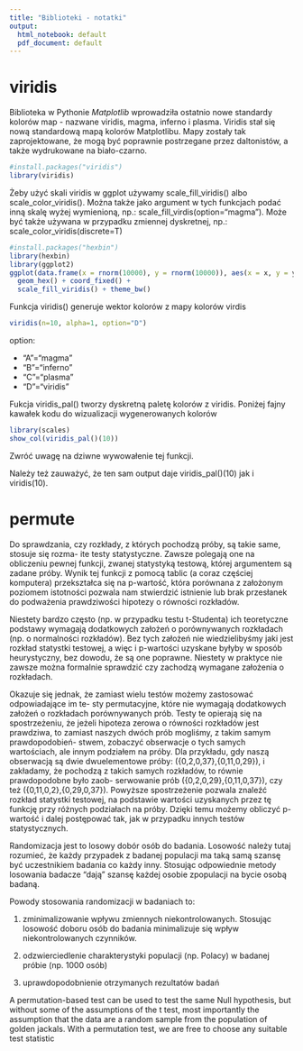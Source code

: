 ---
title: "Biblioteki - notatki"
output:
  html_notebook: default
  pdf_document: default
---

# viridis
Biblioteka w Pythonie *Matplotlib* wprowadziła ostatnio nowe standardy kolorów map - nazwane viridis, magma, inferno i plasma. Viridis stał się nową standardową mapą kolorów Matplotlibu. Mapy zostały tak zaprojektowane, że mogą być poprawnie postrzegane przez daltonistów, a także wydrukowane na biało-czarno.
```{r, echo=TRUE}
#install.packages("viridis")
library(viridis)
```
Żeby użyć skali viridis w ggplot używamy scale_fill_viridis() albo scale_color_viridis(). Można także jako argument w tych funkcjach podać inną skalę wyżej wymienioną, np.: scale_fill_virdis(option="magma"). Może być także używana w przypadku zmiennej dyskretnej, np.: scale_color_viridis(discrete=T)
```{r, echo=TRUE}
#install.packages("hexbin")
library(hexbin)
library(ggplot2)
ggplot(data.frame(x = rnorm(10000), y = rnorm(10000)), aes(x = x, y = y)) +
  geom_hex() + coord_fixed() +
  scale_fill_viridis() + theme_bw()
```

Funkcja viridis() generuje wektor kolorów z mapy kolorów virdis

```{r}
viridis(n=10, alpha=1, option="D")
```

option:

* "A"="magma"
* "B"="inferno"
* "C"="plasma"
* "D"="viridis"

Fukcja viridis_pal() tworzy dyskretną paletę kolorów z viridis. Poniżej fajny kawałek kodu do wizualizacji wygenerowanych kolorów

```{r}
library(scales)
show_col(viridis_pal()(10))
```
Zwróć uwagę na dziwne wywowałenie tej funkcji. 

Należy też zauważyć, że ten sam output daje viridis_pal()(10) jak i viridis(10).

# permute
Do sprawdzania, czy rozkłady, z których pochodzą próby, są takie same, stosuje się rozma-
ite testy statystyczne. Zawsze polegają one na obliczeniu pewnej funkcji, zwanej
statystyką testową,  której  argumentem  są  zadane  próby.  Wynik  tej  funkcji  z  pomocą  tablic  (a  coraz
częściej komputera) przekształca się na p-wartość, która porównana z założonym poziomem
istotności pozwala nam stwierdzić istnienie lub brak przesłanek do podważenia prawdziwości
hipotezy o równości rozkładów.

Niestety  bardzo  często  (np.  w  przypadku  testu  t-Studenta)  ich  teoretyczne  podstawy
wymagają dodatkowych założeń o porównywanych rozkładach (np. o normalności rozkładów).
Bez tych założeń nie wiedzielibyśmy jaki jest rozkład statystki testowej, a więc i p-wartości
uzyskane byłyby w sposób heurystyczny, bez dowodu, że są one poprawne. Niestety w praktyce
nie zawsze można formalnie sprawdzić czy zachodzą wymagane założenia o rozkładach.

Okazuje  się  jednak,  że  zamiast  wielu  testów  możemy  zastosować  odpowiadające  im  te-
sty permutacyjne, które nie wymagają dodatkowych założeń o rozkładach porównywanych
prób. Testy te opierają się na spostrzeżeniu, że jeżeli hipoteza zerowa o równości rozkładów
jest prawdziwa, to zamiast naszych dwóch prób mogliśmy, z takim samym prawdopodobień-
stwem, zobaczyć obserwacje o tych samych wartościach, ale innym podziałem na próby. Dla
przykładu,  gdy  naszą  obserwacją  są  dwie  dwuelementowe  próby:  ({0,2,0,37},{0,11,0,29}),
i zakładamy, że pochodzą z takich samych rozkładów, to równie prawdopodobne było zaob-
serwowanie prób ({0,2,0,29},{0,11,0,37}), czy też ({0,11,0,2},{0,29,0,37}).
Powyższe spostrzeżenie pozwala znaleźć rozkład statystki testowej, na podstawie wartości
uzyskanych przez tę funkcję przy różnych podziałach na próby. Dzięki temu możemy obliczyć
p-wartość i dalej postępować tak, jak w przypadku innych testów statystycznych.

Randomizacja jest to losowy dobór osób do badania. Losowość należy tutaj rozumieć, że każdy przypadek z badanej populacji ma taką samą szansę być uczestnikiem badania co każdy inny. Stosując odpowiednie metody losowania badacze "dają" szansę każdej osobie zpopulacji na bycie osobą badaną. 

Powody stosowania randomizacji w badaniach to:

1. zminimalizowanie wpływu zmiennych niekontrolowanych. Stosując losowość doboru osób do badania minimalizuje się wpływ niekontrolowanych czynników.

2. odzwierciedlenie charakterystyki populacji (np. Polacy) w badanej próbie (np. 1000 osób)

3. uprawdopodobnienie otrzymanych rezultatów badań

A permutation-based test can be used to test the same Null hypothesis, but without some of the assumptions of the t test, most importantly the assumption that the data are a random sample from the population of golden jackals. With a permutation test, we are free to choose any suitable test statistic

